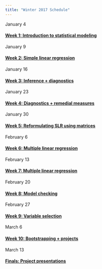 ```yaml
---
title: "Winter 2017 Schedule"
---
```


January 4

#### [Week 1: Introduction to statistical modeling](week01.html)

January 9

#### [Week 2: Simple linear regression](week02.html)

January 16

#### [Week 3: Inference + diagnostics](week03.html)

January 23

#### [Week 4: Diagnostics + remedial measures](week04.html)

January 30

#### [Week 5: Reformulating SLR using matrices](week05.html)

February 6

#### [Week 6: Multiple linear regression](week06.html)

February 13

#### [Week 7: Multiple linear regression](week07.html)

February 20

#### [Week 8: Model checking](week08.html)

February 27

#### [Week 9: Variable selection](week09.html)

March 6

#### [Week 10:  Bootstrapping + projects](week10.html)

March 13

#### [Finals: Project presentations](finals.html)